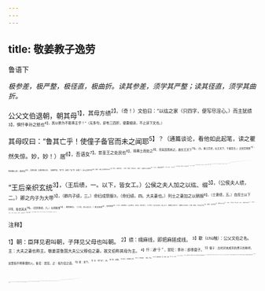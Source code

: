 ```yaml
---
---
---
```

title: 敬姜教子逸劳
---



鲁语下

*极参差，极严整，极径直，极曲折。读其参差，须学其严整；读其径直，须学其曲折。*

公父文伯退朝，朝其母<sup>1】，其母方绩<sup>2】。（奇！）文伯曰：“以纮之家（只四字，便写尽淫心。）而主犹绩<sup>3】，惧忏季孙之怒也<sup>4】，其以歌为不能事主乎！”（无多句，却有三四折，便要细读，不止读下文也。）

其母叹曰：“鲁其亡乎！使僮子备官而未之闻耶<sup>5】？（通篇谈论，看他如此起笔，读之瞿然失惊。妙，妙！）居<sup>6】，吾语女<sup>7】。昔圣王之处民也<sup>8】，择瘠土而处之<sup>9】，劳其民而用之，故长王天下<sup>10】。（头。瘠土劳民，长王天下，千载至言。）夫民劳则思<sup>11】，思则善心生；逸则淫<sup>12】，淫则忘善，忘善则恶心生。（双释劳民。“思”字，妙理！“忘”字，妙理！）沃土之民不材<sup>13】，逸也；瘠土之民莫不向义<sup>14】，劳也。（双释“瘠土”、“不材”，妙理！“莫不向义”，妙理！）是故天子大采朝日<sup>15】，与三公、九卿祖识地德<sup>16】；（春分，朝日。）日中考政<sup>17】，与百官之政事，师尹惟旅、牧、相宣序民事<sup>16】；（日中。）少采夕月<sup>19】，与太史、司载纠虔天刑；（秋分，夕月。）日人监九御<sup>20】，使洁奉禘、郊之粢盛<sup>2】，（日入。）而后即安。（第一段，天子劳。）诸侯朝修天子之业命，（朝。）昼考其国职，（昼。）夕省其典刑<sup>20】，（夕。）夜儆百工<sup>20】，使无慆淫<sup>8】，（夜。）而后即安。（第二段，诸侯劳。）卿大夫朝考其职<sup>2】，（朝。）昼讲其庶政图，（昼。）夕序其业（夕。），夜庀其家事<sup>2】，（夜。）而后即安。（第三段，卿大夫劳。）士朝而受业，（朝。）昼而讲贯<sup>3】，（昼。）夕而习复，（夕。）夜而计过无憾，（夜。）而后即安。（第四段，士劳。）自庶人以下明而动，（明。）晦而休<sup>3】，（晦。）无日以怠。（第五段，庶人劳。）

“王后亲织玄统<sup>3】，（王后绩，一。以下，皆女工。）公侯之夫人加之以纮、缀<sup>3】，（公侯夫人绩，二。）卿之内子为大带<sup>3】，（卿内子绩，三。）命妇成祭服3，（命妇绩，四。大夫妻也。）列士之妻加之以朝服<sup>8】，（士妻绩，五。）自庶士以下<sup>20】，皆衣其夫<sup>18】。（庶民妻绩，六。）社而赋事<sup>19】，蒸而献功。（二句，总上女工。）男女效绩<sup>4】，愆则有辟<sup>12】，（二句，总前男女。）古之制也。（总住。）君子劳心，小人劳力，先王之训也。自上以下，谁敢淫心舍力3？（重申心力必劳。）今我，寡也，尔又在下位<sup>15】，（曲折。）朝夕处事<sup>4】，犹恐忘先人之业<sup>4】。（曲折。）况有怠惰，其何以避辟！（曲折。）吾冀而朝夕修我曰<sup>18】：＇必无废先人。＇（曲折。）尔今曰：“胡不自安？”（曲折。）以是承君之官<sup>4】，余惧穆伯之绝嗣也<sup>5】。”（曲折。看他十数曲折。）仲尼闻之曰：“弟子志之5，季氏之妇不淫矣。”（季氏之妇，季氏合族诸妇也。不淫，皆勉力于劳也。）

<sup>注释】

<sup>1】朝：臣拜见君叫朝，子拜见父母也叫朝。
<sup>2】绩：缉麻线，即把麻搓成线。
<sup>3】歇（chù触）：公父文伯之名。主：大夫之妻也称主。敬姜是鲁国大夫公父穆伯之妻。故文伯称其母为主。
<sup>4】忏：通“于＂，冒犯：季孙：即季糜子。
<sup>5】僮子：古时对未成年的男子的称呼。这里指不明事理的人。备官：居官。之：指为官之道。
<sup>6】居：坐下。
<sup>7】女：同“汝”，你。
<sup>8】处；安置。
<sup>9】瘠土：硗薄的土地。
<sup>10】王（wàng旺）：君临、统治。
<sup>17】思：指想到俭约。1淫：放荡、纵欲。
<sup>13】不材：不成材。
<sup>14】向义：趋向正义。
<sup>15】大来：五彩的衰服。朝日：朝拜日神。古时天子在每年春分节身穿五彩衮服朝拜日神。
<sup>16】三公：指太师、太傅、大保。九卿：指少师、少傅、少保、冢宰、司徒、宗伯、司马、司寇、司空。祖识：熟习知道。祖：习。地德：指大地生长的万物，因对人有好处，所以称为地德。连上句是说天子与公卿因朝拜日神以修阳政而习地德。
<sup>17】日中考政：中午考查朝政。
<sup>18】师尹：大夫官。惟：与。旅：众士。牧：州牧，地方长官。相：国相。宜：遍。宣序民事：意即全面安排百姓的事情。
<sup>19】少采：指三彩的衮服。夕月：指在秋分之夜祭祀月神。古时天子在每年的秋分节身穿三彩衮服去祭月神。
<sup>20】太史：掌管文书、策命、国家典籍、天文历法、记载史事和祭祀的官。司载：掌管天文的官。以观察日月星辰的变化来辨别吉凶。纠虔天刑：意为恭敬地观天法、考行度，来辨知妖祥。纠，恭。虔，敬。刑，法。
<sup>21】日入：日落以后。監：监视。九御：即九嫔，天子内官的女官。
<sup>22】粢（zī姿）盛：指盛在祭器里以供祭祀的谷物。这句是说使九御把祭祀祖先和天地的祭品都整洁地准备好。
<sup>23】修天子之业命：管理好天子布置工作的命令。
<sup>24】省（xǐng醒）：察看、检查。典刑：常法、常规。此句言每晚检查他的法制。
<sup>25】儆百工：告诫百官。
<sup>26】慆（táo滔）淫：享乐过度。
<sup>27】职：指在公之官职。
<sup>28】讲其庶政：讲习他们一般例行的政事。
<sup>29】庀（pǐ痞）：治。
<sup>30】贯：习。
<sup>31】晦：冥。指夜晚。体：指停止工作。
<sup>32】玄统（dǒn胆）：黑色帽带。用以悬瑱，垂于冠冕两旁。
<sup>33】纮（hóng洪）：古时冠冕上的纽带，由颔下挽上面系在笄的两端。蜒（yán楚）；古代冕上的装饰，覆在冕上的布。
<sup>34】内子：婧妻。大带：黑帛做的束腰带。
<sup>35】妇：有封号的妇女，此指大夫的妻。
<sup>36】列士：周代分元士、中士、下士三等。元士，即天子之上士。朝服：上朝穿的衣服。天子之士皮弁素积，诸侯之士玄端委貌。
<sup>37】庶士：下士。
<sup>38】皆衣其夫：都给丈夫做衣服。
<sup>39】社而赋事：春分祭社时分配农桑之事。
<sup>40】蒸而鼓功：冬祭时献上劳动果实，如五谷、布帛之类。
<sup>41】效绩：献出功绩。
<sup>42】愆（qiān千）则有辟：有过失就要惩罚。辟：惩罚。
<sup>43】淫心舍力：放肆怠惰。
<sup>44】寡：寡妇。
<sup>45】下位：下大夫之位。
<sup>46】处事：置身于做事。
<sup>47】先人：祖先。
<sup>48】冀而：希望你。修；儆告的意思。
<sup>49】承：奉，担承。君：指国君。
<sup>50】绝嗣：断绝后嗣。
<sup>51】志：记。